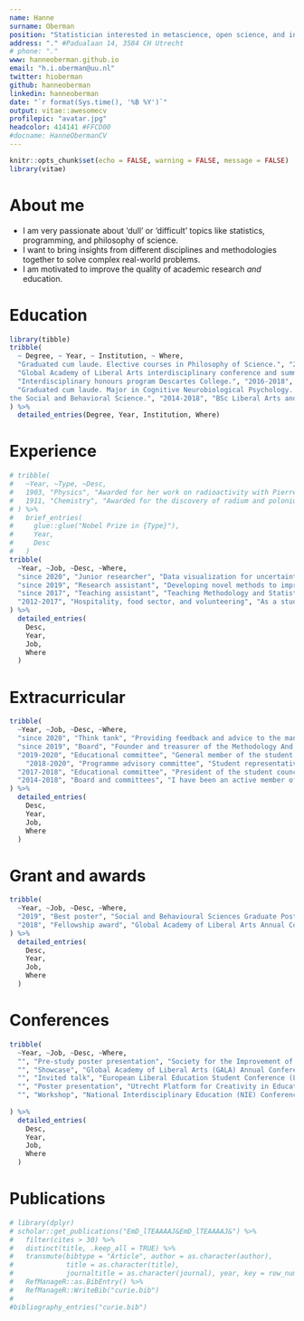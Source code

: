 ---
name: Hanne 
surname: Oberman
position: "Statistician interested in metascience, open science, and interdisciplinarity"
address: "." #Padualaan 14, 3584 CH Utrecht
# phone: "." 
www: hanneoberman.github.io
email: "h.i.oberman@uu.nl"
twitter: hioberman
github: hanneoberman
linkedin: hanneoberman
date: "`r format(Sys.time(), '%B %Y')`"
output: vitae::awesomecv
profilepic: "avatar.jpg"
headcolor: 414141 #FFCD00
#docname: HanneObermanCV
---

```{r setup, include=FALSE}
knitr::opts_chunk$set(echo = FALSE, warning = FALSE, message = FALSE)
library(vitae)
```

# About me

 * I am very passionate about 'dull' or 'difficult' topics like statistics, programming, and philosophy of science.
 * I want to bring insights from different disciplines and methodologies together to solve complex real-world problems.
 * I am motivated to improve the quality of academic research *and* education. 

# Education

```{r}
library(tibble)
tribble(
  ~ Degree, ~ Year, ~ Institution, ~ Where,
  "Graduated cum laude. Elective courses in Philosophy of Science.", "2018-2020", "MSc Methodology and Statistics for the Behavioural, Biomedical and Social Sciences", "Utrecht University",
  "Global Academy of Liberal Arts interdisciplinary conference and summer school.", "2018", "Graduate Summer School", "Concordia University, Montreal",
  "Interdisciplinary honours program Descartes College.", "2016-2018", "Honours Degree", "Utrecht University",
  "Graduated cum laude. Major in Cognitive Neurobiological Psychology. Minor in Governance for Sustainable Development, and Methods and Statistics in
the Social and Behavioral Science.", "2014-2018", "BSc Liberal Arts and Sciences", "Utrecht University"
) %>% 
  detailed_entries(Degree, Year, Institution, Where)
```

# Experience

```{r}
# tribble(
#   ~Year, ~Type, ~Desc,
#   1903, "Physics", "Awarded for her work on radioactivity with Pierre Curie and Henri Becquerel",
#   1911, "Chemistry", "Awarded for the discovery of radium and polonium"
# ) %>% 
#   brief_entries(
#     glue::glue("Nobel Prize in {Type}"),
#     Year, 
#     Desc
#   )
tribble(
  ~Year, ~Job, ~Desc, ~Where,
  "since 2020", "Junior researcher", "Data visualization for uncertainty/missing data. With Dr. Gerko Vink and Prof. Dr. Stef van Buuren.", "Utrecht University",
  "since 2019", "Research assistant", "Developing novel methods to improve the validity of social scientific prediction. With Dr. Dong Nguyen and Dr. Daniel Oberski.", "Utrecht University",
  "since 2017", "Teaching assistant", "Teaching Methodology and Statistics and Experimental Psychology courses at all undergraduate levels. Tasks varied from practical supervision to lecturing, and from leading workgroups to grading assignments.", "Utrecht University",
  "2012-2017", "Hospitality, food sector, and volunteering", "As a student, I have always worked part-time in restaurants and at a sustainable food start-up. As volunteer I have worked at an animal shelter and several (cultural) festivals. Tasks include supervision of a team of 5-10 collegues, customer service, and account management.", "E.g., Dudok Rotterdam",
) %>%
  detailed_entries(
    Desc,
    Year,
    Job, 
    Where
  )
```

# Extracurricular
```{r}
tribble(
  ~Year, ~Job, ~Desc, ~Where,
  "since 2020", "Think tank", "Providing feedback and advice to the management teams of the Faculty of Social and Behavioural Sciences.", "Utrecht University",
  "since 2019", "Board", "Founder and treasurer of the Methodology And Statistics Alumni Society (MASAS). Tasks include planning events and developing the network.", "MASAS",
  "2019-2020", "Educational committee", "General member of the student council Faculty of Social and Behavioural Sciences  Research Masters.", "Utrecht University",
    "2018-2020", "Programme advisory committee", "Student representative Methodology and Statistics for the Behavioural, Biomedical and Social Sciences.", "Utrecht University",
  "2017-2018", "Educational committee", "President of the student council Liberal Arts and Sciences; vicepresident of the educational committee.", "Utrecht University",
  "2014-2018", "Board and committees", "I have been an active member of the study association Liberal Arts and Sciences, USLAS Atlas. Positions include vice-president of the association, president of the parents' day committee, secretary of the travel committee, and student-mentorship.", "USLAS Atlas",
) %>%
  detailed_entries(
    Desc,
    Year,
    Job, 
    Where
  )
```

# Grant and awards
```{r}
tribble(
  ~Year, ~Job, ~Desc, ~Where,
  "2019", "Best poster", "Social and Behavioural Sciences Graduate Poster Fair. Poster presentation about scientific practices around non-significant results: 'Will You Publish Null Papers?', in collaboration with Jerry Wenzel.", "Utrecht University",
  "2018", "Fellowship award", "Global Academy of Liberal Arts Annual Conference 'Creativity and the Liberal Arts' (HUMA 887).", "Concordia University, Montreal",
) %>%
  detailed_entries(
    Desc,
    Year,
    Job, 
    Where
  )
```

# Conferences
```{r}
tribble(
  ~Year, ~Job, ~Desc, ~Where,
  "", "Pre-study poster presentation", "Society for the Improvement of Psychological Science (SIPS) conference. Title: 'ShinyMICE: Developing a Missing Data Evaluation Suite (Master's Thesis Methodology and Statistics)'", "SIPS 2019",
  "", "Showcase", "Global Academy of Liberal Arts (GALA) Annual Conference. Title 'Creativity and the Liberal Arts'.", "GALA 2018",
  "", "Invited talk", "European Liberal Education Student Conference (LESC). Title: 'Creating Creativity? Assessing adaptive expertise in Liberal Education students'.", "LESC 2017",
  "", "Poster presentation", "Utrecht Platform for Creativity in Education (UPCE) conference. Title: 'Assessing Adaptive Expertise in Higher Education Students'", "UPCE 2016",
  "", "Workshop", "National Interdisciplinary Education (NIE) Conference. Title: 'The interdisciplinary research process in practice'.", "NIE 2016",
  
) %>%
  detailed_entries(
    Desc,
    Year,
    Job, 
    Where
  )
```

# Publications

```{r}
# library(dplyr)
# scholar::get_publications("EmD_lTEAAAAJ&EmD_lTEAAAAJ&") %>% 
#   filter(cites > 30) %>% 
#   distinct(title, .keep_all = TRUE) %>%
#   transmute(bibtype = "Article", author = as.character(author),
#             title = as.character(title),
#             journaltitle = as.character(journal), year, key = row_number()) %>% 
#   RefManageR::as.BibEntry() %>% 
#   RefManageR::WriteBib("curie.bib")
# 
#bibliography_entries("curie.bib")
```

